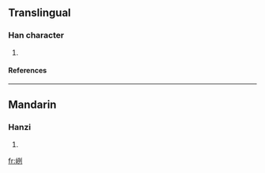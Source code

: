 ==Translingual==
===Han character===
{{Han char|rn=46|rad=山|as=06|sn=9|four=|canj=山一弓弓 (UMNN), X山一弓弓 (XUMNN)}}
# {{defn|Han|sort=山06}}
====References====
{{Han ref|kx=0311.061|hdz=10770.011|uh=5CE2|ud=23778}}
----
==Mandarin==
===Hanzi===
{{cmn-hanzi|pin=[[lǐ]] ([[li3]])|wg=li<sup>3</sup>}}
# {{defn|Mandarin}}

[[fr:峢]]